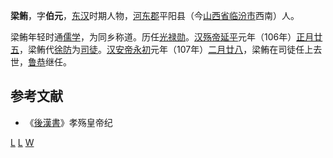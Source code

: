 '''梁鲔'''{{BD|？||107年|4月8日|}}，字'''伯元'''，[[东汉|东汉]]时期人物，[[河東郡_(中國)|河东郡]]平阳县（今[[山西省|山西省]][[临汾市|临汾市]]西南）人。

梁鲔年轻时通[[儒学|儒学]]，为同乡称道。历任[[光禄勋|光禄勋]]。[[汉殇帝|汉殇帝]][[延平_(汉殇帝)|延平]]元年（106年）[[正月廿五|正月廿五]]，梁鲔代[[徐防|徐防]]为[[司徒|司徒]]。[[汉安帝|汉安帝]][[永初_(东汉)|永初]]元年（107年）[[二月廿八|二月廿八]]，梁鲔在司徒任上去世，[[鲁恭|鲁恭]]继任。
==参考文献==
*《[[後漢書|後漢書]]》孝殇皇帝纪

{{東漢大司徒司徒}}
[[分类:东汉司徒|L]]
[[分类:临汾人|L]]
[[分类:梁姓|W]]